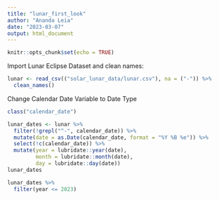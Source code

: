 ```yaml
---
title: "lunar_first_look"
author: "Ananda Leia"
date: "2023-03-07"
output: html_document
---
```


```r
knitr::opts_chunk$set(echo = TRUE)
```

Import Lunar Eclipse Dataset and clean names:
```r
lunar <- read_csv(("solar_lunar_data/lunar.csv"), na = ("-")) %>% 
  clean_names()
```
Change Calendar Date Variable to Date Type
```r
class("calendar_date")
```
```r
lunar_dates <- lunar %>% 
  filter(!grepl("^-", calendar_date)) %>% 
  mutate(date = as.Date(calendar_date, format = "%Y %B %e")) %>% 
  select(!c(calendar_date)) %>% 
  mutate(year = lubridate::year(date),
         month = lubridate::month(date),
         day = lubridate::day(date))
lunar_dates
```

```r
lunar_dates %>% 
  filter(year <= 2023)
```

